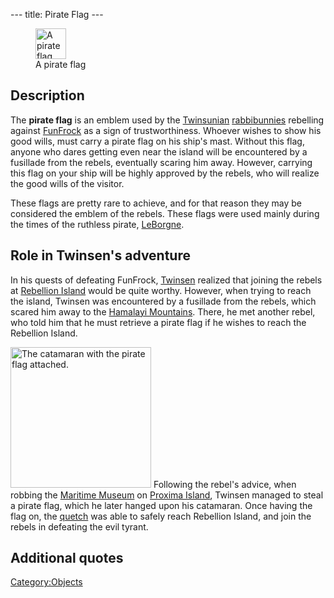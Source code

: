 ---
title: Pirate Flag
---

[[Image:Pirate_flag.png|right|49px|frame|A pirate flag]]

{{Quote|
Quote=Pirate Flag. You can attach it to a boat.|
Character=Official description}}

==Description==
The '''pirate flag''' is an emblem used by the [[Twinsun|Twinsunian]] [[rabbibunnies]] rebelling against [[FunFrock]] as a sign of trustworthiness. Whoever wishes to show his good wills, must carry a pirate flag on his ship's mast. Without this flag, anyone who dares getting even near the island will be encountered by a fusillade from the rebels, eventually scaring him away. However, carrying this flag on your ship will be highly approved by the rebels, who will realize the good wills of the visitor.

These flags are pretty rare to achieve, and for that reason they may be considered the emblem of the rebels. These flags were used mainly during the times of the ruthless pirate, [[LeBorgne]].

==Role in Twinsen's adventure==
In his quests of defeating FunFrock, [[Twinsen]] realized that joining the rebels at [[Rebellion Island ]] would be quite worthy. However, when trying to reach the island, Twinsen was encountered by a fusillade from the rebels, which scared him away to the [[Hamalayi Mountains]]. There, he met another rebel, who told him that he must retrieve a pirate flag if he wishes to reach the Rebellion Island.

[[Image:Catamara.gif|right|225px|thumb|The [[catamaran]] with the pirate flag attached.]]
Following the rebel's advice, when robbing the [[Maritime Museum]] on [[Proxima Island]], Twinsen managed to steal a pirate flag, which he later hanged upon his catamaran. Once having the flag on, the [[quetch]] was able to safely reach Rebellion Island, and join the rebels in defeating the evil tyrant.

==Additional quotes==
{{Quote|
Quote=I'm with the rebels who are fighting against FunFrock. We are currently trying to cross the Hamalayi mountains. Our leader, Colonel Kroptman, has been taken prisoner. Welcome aboard if you are joining the fight! Go see my friends on Rebellion island. They will let you dock only if you're displaying the proper emblem: a pirate flag with a skull.|
Character=A rabbibunny rebel}}
{{Quote|
Quote=Skull flag. Pirate emblem belonging to the famous pirate Captain LeBorgne.|
Character=A description in the Maritime Museum}}

[[Category:Objects]]